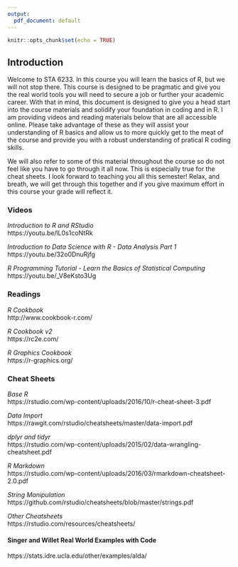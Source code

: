 ```yaml
---
output:
  pdf_document: default
---
```


```r
knitr::opts_chunk$set(echo = TRUE)
```
## Introduction

Welcome to STA 6233. In this course you will learn the basics of R, but we will not stop there. This course is designed to be pragmatic and give you the real world tools you will need to secure a job or further your academic career. With that in mind, this document is designed to give you a head start into the course materials and solidify your foundation in coding and in R. I am providing videos and reading materials below that are all accessible online. Please take advantage of these as they will assist your understanding of R basics and allow us to more quickly get to the meat of the course and provide you with a robust understanding of pratical R coding skills.

We will also refer to some of this material throughout the course so do not feel like you have to go through it all now. This is especially true for the cheat sheets. I look forward to teaching you all this semester! Relax, and breath, we will get through this together and if you give maximum effort in this course your grade will reflect it.

### **Videos**

*Introduction to R and RStudio*  
  https://youtu.be/lL0s1coNtRk

*Introduction to Data Science with R - Data Analysis Part 1*  
  https://youtu.be/32o0DnuRjfg

*R Programming Tutorial - Learn the Basics of Statistical Computing*  
  https://youtu.be/_V8eKsto3Ug

### **Readings**
  *R Cookbook*  
  http://www.cookbook-r.com/
  
  *R Cookbook v2*  
  https://rc2e.com/
  
  *R Graphics Cookbook*  
  https://r-graphics.org/
  <br/>
  
### **Cheat Sheets**
  *Base R*  
  https://rstudio.com/wp-content/uploads/2016/10/r-cheat-sheet-3.pdf
  
  *Data Import*  
  https://rawgit.com/rstudio/cheatsheets/master/data-import.pdf
  
  *dplyr and tidyr*  
  https://rstudio.com/wp-content/uploads/2015/02/data-wrangling-cheatsheet.pdf

  *R Markdown*  
  https://rstudio.com/wp-content/uploads/2016/03/rmarkdown-cheatsheet-2.0.pdf  
  
  *String Manipulation*  
  https://github.com/rstudio/cheatsheets/blob/master/strings.pdf  
  
  *Other Cheatsheets*  
  https://rstudio.com/resources/cheatsheets/  
  
#### **Singer and Willet Real World Examples with Code**  
  https://stats.idre.ucla.edu/other/examples/alda/ 

